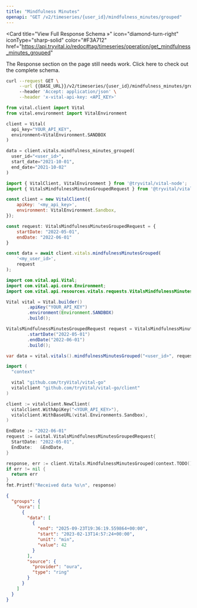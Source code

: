 ```yaml
---
title: "Mindfulness Minutes"
openapi: "GET /v2/timeseries/{user_id}/mindfulness_minutes/grouped"
---
```


<Card
  title="View Full Response Schema »"
  icon="diamond-turn-right"
  iconType="sharp-solid"
  color="#F3A712"
  href="https://api.tryvital.io/redoc#tag/timeseries/operation/get_mindfulness_minutes_grouped"
>
  The Response section on the page still needs work. Click here to check out the complete schema.
</Card>

<RequestExample>

```bash cURL
curl --request GET \
     --url {{BASE_URL}}/v2/timeseries/{user_id}/mindfulness_minutes/grouped?start_date={{START_DATE}}&end_date={{END_DATE}} \
     --header 'Accept: application/json' \
     --header 'x-vital-api-key: <API_KEY>'
```

```python Python
from vital.client import Vital
from vital.environment import VitalEnvironment

client = Vital(
  api_key="YOUR_API_KEY",
  environment=VitalEnvironment.SANDBOX
)

data = client.vitals.mindfulness_minutes_grouped(
  user_id="<user_id>", 
  start_date="2021-10-01", 
  end_date="2021-10-02"
)
```

```javascript Node
import { VitalClient, VitalEnvironment } from '@tryvital/vital-node';
import { VitalsMindfulnessMinutesGroupedRequest } from '@tryvital/vital-node/api/resources/vitals';

const client = new VitalClient({
    apiKey: '<my_api_key>',
    environment: VitalEnvironment.Sandbox,
});

const request: VitalsMindfulnessMinutesGroupedRequest = {
    startDate: "2022-05-01",
    endDate: "2022-06-01"
}

const data = await client.vitals.mindfulnessMinutesGrouped(
    '<my_user_id>',
    request
);
```

```java Java
import com.vital.api.Vital;
import com.vital.api.core.Environment;
import com.vital.api.resources.vitals.requests.VitalsMindfulnessMinutesGroupedRequest;

Vital vital = Vital.builder()
        .apiKey("YOUR_API_KEY")
        .environment(Environment.SANDBOX)
        .build();

VitalsMindfulnessMinutesGroupedRequest request = VitalsMindfulnessMinutesGroupedRequest.builder()
        .startDate("2022-05-01")
        .endDate("2022-06-01")
        .build();

var data = vital.vitals().mindfulnessMinutesGrouped("<user_id>", request);
```

```go Go
import (
  "context"

  vital "github.com/tryVital/vital-go"
  vitalclient "github.com/tryVital/vital-go/client"
)

client := vitalclient.NewClient(
  vitalclient.WithApiKey("<YOUR_API_KEY>"),
  vitalclient.WithBaseURL(vital.Environments.Sandbox),
)

EndDate := "2022-06-01"
request := &vital.VitalsMindfulnessMinutesGroupedRequest{
  StartDate: "2022-05-01",
  EndDate:   &EndDate,
}

response, err := client.Vitals.MindfulnessMinutesGrouped(context.TODO(), "*", request)
if err != nil {
  return err
}
fmt.Printf("Received data %s\n", response)
```

</RequestExample>

<ResponseExample>

```json Example
{
  "groups": {
    "oura": [
      {
        "data": [
          {
            "end": "2025-09-23T19:36:19.559864+00:00",
            "start": "2023-02-13T14:57:24+00:00",
            "unit": "min",
            "value": 42
          }
        ],
        "source": {
          "provider": "oura",
          "type": "ring"
        }
      }
    ]
  }
}
```

</ResponseExample>
